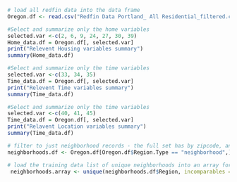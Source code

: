 
```r


# load all redfin data into the data frame
Oregon.df <- read.csv("Redfin Data Portland_ All Residential_filtered.csv")

#Select and summarize only the home variables
selected.var <-c(2, 6, 9, 24, 27, 30, 39)
Home_data.df = Oregon.df[, selected.var]
print("Relevent Housing variables summary")
summary(Home_data.df)

#Select and summarize only the time variables 
selected.var <-c(33, 34, 35)
Time_data.df = Oregon.df[, selected.var]
print("Relevent Time variables summary")
summary(Time_data.df)

#Select and summarize only the time variables 
selected.var <-c(40, 41, 45)
Time_data.df = Oregon.df[, selected.var]
print("Relavent Location variables summary")
summary(Time_data.df)
```

```r
# filter to just neighborhood records - the full set has by zipcode, and other breakdowns we don't care about
neighborhoods.df <- Oregon.df[Oregon.df$Region.Type == "neighborhood",]
```

```r

# load the training data list of unique neighborhoods into an array for iteration
 neighborhoods.array <- unique(neighborhoods.df$Region, incomparables = FALSE)
```
